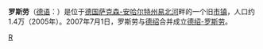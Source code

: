 {{noteTA|G1=德国地名|G2=Landkreis|G3=单位}}
{{Infobox German location
|德文名称=Roßlau
|城市名称=罗斯劳
|name=Rosslau, Roßlau
|type=Stadtteil
|Town=Dessau-Roßlau
|image_photo=Roßlau, Markt und Ev. Stadtkirche St. Marien.jpg
|image_caption=集市广场与城镇教堂
|name_local=
|image_coa=Wappen Rosslau (Elbe).png
|image_map=
|state=萨克森-安哈尔特州
|所属县=安哈特-比特费尔德县
|regbzk=
|district=Urban districts of Germany
|population=13930
|population_as_of=30 June 2006
|population_ref=
|pop_dens=225
|area=61.80
|elevation=58
|coordinates={{coord|51|53|N|12|15|E|format=dms|display=inline,title}}
|lat_hem=N
|lon_hem=E
|postal_code=06862
|area_code=034901
|licence=AZE
|mayor=
|website={{official website|http://www.rosslau.de/}}
}}
'''罗斯劳'''（[[德语|德语]]：'''{{lang|de|Roßlau}}'''）是位于[[德国|德国]][[萨克森-安哈尔特州|萨克森-安哈尔特州]][[易北河|易北河]]畔的一个旧[[市镇_(德国)|市镇]]，人口约1.4万（2005年）。2007年7月1日，罗斯劳与[[德绍|德绍]]合并成立[[德绍-罗斯劳|德绍-罗斯劳]]。

{{Germany-geo-stub}}

[[Category:萨克森-安哈尔特州旧市镇|R]]